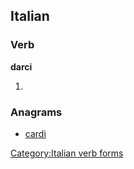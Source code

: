 ==Italian==

===Verb===
'''darci'''

# {{conjugation of|darsi||1|p|inf|lang=it}}

===Anagrams===
* [[cardi#Italian|cardi]]

[[Category:Italian verb forms]]